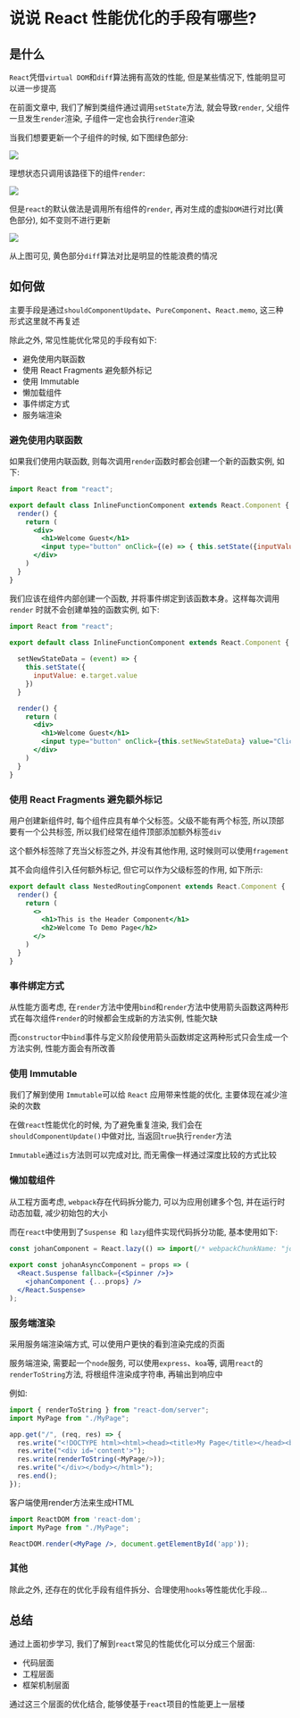 # 说说 React 性能优化的手段有哪些?

## 是什么

`React`凭借`virtual DOM`和`diff`算法拥有高效的性能, 但是某些情况下, 性能明显可以进一步提高

在前面文章中, 我们了解到类组件通过调用`setState`方法,  就会导致`render`, 父组件一旦发生`render`渲染, 子组件一定也会执行`render`渲染

当我们想要更新一个子组件的时候, 如下图绿色部分: 

![](https://static.vue-js.com/b41f6f30-f270-11eb-ab90-d9ae814b240d.png)

理想状态只调用该路径下的组件`render`: 

![](https://static.vue-js.com/bc0f2460-f270-11eb-85f6-6fac77c0c9b3.png)

但是`react`的默认做法是调用所有组件的`render`, 再对生成的虚拟`DOM`进行对比(黄色部分), 如不变则不进行更新

![](https://static.vue-js.com/c2f0c4f0-f270-11eb-85f6-6fac77c0c9b3.png)

从上图可见, 黄色部分`diff`算法对比是明显的性能浪费的情况

## 如何做

主要手段是通过`shouldComponentUpdate`、`PureComponent`、`React.memo`, 这三种形式这里就不再复述

除此之外,  常见性能优化常见的手段有如下: 

- 避免使用内联函数
- 使用 React Fragments 避免额外标记
- 使用 Immutable
- 懒加载组件
- 事件绑定方式
- 服务端渲染

### 避免使用内联函数

如果我们使用内联函数, 则每次调用`render`函数时都会创建一个新的函数实例, 如下: 

```jsx
import React from "react";

export default class InlineFunctionComponent extends React.Component {
  render() {
    return (
      <div>
        <h1>Welcome Guest</h1>
        <input type="button" onClick={(e) => { this.setState({inputValue: e.target.value}) }} value="Click For Inline Function" />
      </div>
    )
  }
}
```

我们应该在组件内部创建一个函数, 并将事件绑定到该函数本身。这样每次调用 `render` 时就不会创建单独的函数实例, 如下: 

```jsx
import React from "react";

export default class InlineFunctionComponent extends React.Component {
  
  setNewStateData = (event) => {
    this.setState({
      inputValue: e.target.value
    })
  }

  render() {
    return (
      <div>
        <h1>Welcome Guest</h1>
        <input type="button" onClick={this.setNewStateData} value="Click For Inline Function" />
      </div>
    )
  }
}
```

### 使用 React Fragments 避免额外标记

用户创建新组件时, 每个组件应具有单个父标签。父级不能有两个标签, 所以顶部要有一个公共标签, 所以我们经常在组件顶部添加额外标签`div`

这个额外标签除了充当父标签之外, 并没有其他作用, 这时候则可以使用`fragement`

其不会向组件引入任何额外标记, 但它可以作为父级标签的作用, 如下所示: 

```jsx
export default class NestedRoutingComponent extends React.Component {
  render() {
    return (
      <>
        <h1>This is the Header Component</h1>
        <h2>Welcome To Demo Page</h2>
      </>
    )
  }
}
```

### 事件绑定方式

从性能方面考虑, 在`render`方法中使用`bind`和`render`方法中使用箭头函数这两种形式在每次组件`render`的时候都会生成新的方法实例, 性能欠缺

而`constructor`中`bind`事件与定义阶段使用箭头函数绑定这两种形式只会生成一个方法实例, 性能方面会有所改善

### 使用 Immutable

我们了解到使用 `Immutable`可以给 `React` 应用带来性能的优化, 主要体现在减少渲染的次数

在做`react`性能优化的时候, 为了避免重复渲染, 我们会在`shouldComponentUpdate()`中做对比, 当返回`true`执行`render`方法

`Immutable`通过`is`方法则可以完成对比, 而无需像一样通过深度比较的方式比较

### 懒加载组件

从工程方面考虑, `webpack`存在代码拆分能力, 可以为应用创建多个包, 并在运行时动态加载, 减少初始包的大小

而在`react`中使用到了`Suspense `和 `lazy`组件实现代码拆分功能, 基本使用如下: 

```jsx
const johanComponent = React.lazy(() => import(/* webpackChunkName: "johanComponent" */ './myAwesome.component'));
 
export const johanAsyncComponent = props => (
  <React.Suspense fallback={<Spinner />}>
    <johanComponent {...props} />
  </React.Suspense>
);
```

### 服务端渲染

采用服务端渲染端方式, 可以使用户更快的看到渲染完成的页面

服务端渲染, 需要起一个`node`服务, 可以使用`express`、`koa`等, 调用`react`的`renderToString`方法, 将根组件渲染成字符串, 再输出到响应中

例如: 

```js
import { renderToString } from "react-dom/server";
import MyPage from "./MyPage";

app.get("/", (req, res) => {
  res.write("<!DOCTYPE html><html><head><title>My Page</title></head><body>");
  res.write("<div id='content'>");  
  res.write(renderToString(<MyPage/>));
  res.write("</div></body></html>");
  res.end();
});
```

客户端使用render方法来生成HTML

```jsx
import ReactDOM from 'react-dom';
import MyPage from "./MyPage";

ReactDOM.render(<MyPage />, document.getElementById('app'));
```

### 其他

除此之外, 还存在的优化手段有组件拆分、合理使用`hooks`等性能优化手段...

## 总结

通过上面初步学习, 我们了解到`react`常见的性能优化可以分成三个层面: 

- 代码层面
- 工程层面
- 框架机制层面

通过这三个层面的优化结合, 能够使基于`react`项目的性能更上一层楼
